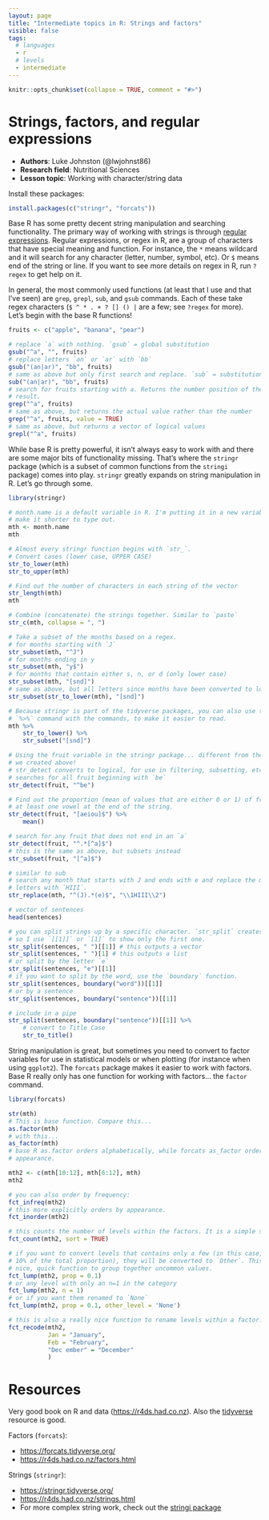 ```yaml
---
layout: page
title: "Intermediate topics in R: Strings and factors"
visible: false
tags: 
  # languages
  - r
  # levels
  - intermediate
---
```


```r
knitr::opts_chunk$set(collapse = TRUE, comment = "#>")
```

# Strings, factors, and regular expressions

 - **Authors**: Luke Johnston (@lwjohnst86)
 - **Research field**: Nutritional Sciences
 - **Lesson topic**: Working with character/string data
 
Install these packages:

```r
install.packages(c("stringr", "forcats"))
```

Base R has some pretty decent string manipulation and searching functionality.
The primary way of working with strings is through [regular
expressions]({link}). Regular expressions, or regex in R, are a group of
characters that have special meaning and function. For instance, the `*` means
wildcard and it will search for any character (letter, number, symbol, etc). Or
`$` means end of the string or line. If you want to see more details on regex in
R, run `?regex` to get help on it.

In general, the most commonly used functions (at least that I use and that I've
seen) are `grep`, `grepl`, `sub`, and `gsub` commands. Each of these take regex
characters (`$ ^ * . + ? [] () |` are a few; see `?regex` for more). Let's
begin with the base R functions!

```r
fruits <- c("apple", "banana", "pear")

# replace `a` with nothing. `gsub` = global substitution
gsub("^a", "", fruits)
# replace letters `an` or `ar` with `bb`
gsub("(an|ar)", "bb", fruits)
# same as above but only first search and replace. `sub` = substitution
sub("(an|ar)", "bb", fruits)
# search for fruits starting with a. Returns the number position of the search
# result.
grep("^a", fruits)
# same as above, but returns the actual value rather than the number
grep("^a", fruits, value = TRUE)
# same as above, but returns a vector of logical values
grepl("^a", fruits)
```

While base R is pretty powerful, it isn't always easy to work with and there are
some major bits of functionality missing. That's where the `stringr` package
(which is a subset of common functions from the `stringi` package) comes into
play. `stringr` greatly expands on string manipulation in R. Let's go through
some.

```r
library(stringr)

# month.name is a default variable in R. I'm putting it in a new variable to
# make it shorter to type out.
mth <- month.name
mth

# Almost every stringr function begins with `str_`.
# Convert cases (lower case, UPPER CASE)
str_to_lower(mth)
str_to_upper(mth)

# Find out the number of characters in each string of the vector
str_length(mth)
mth

# Combine (concatenate) the strings together. Similar to `paste`
str_c(mth, collapse = ", ")

# Take a subset of the months based on a regex.
# for months starting with `J`
str_subset(mth, "^J")
# for months ending in y
str_subset(mth, "y$")
# for months that contain either s, n, or d (only lower case)
str_subset(mth, "[snd]")
# same as above, but all letters since months have been converted to lower case
str_subset(str_to_lower(mth), "[snd]")

# Because stringr is part of the tidyverse packages, you can also use the pipe
# `%>%` command with the commands, to make it easier to read.
mth %>%
    str_to_lower() %>%
    str_subset("[snd]")

# Using the fruit variable in the stringr package... different from the `fruits`
# we created above!
# str_detect converts to logical, for use in filtering, subsetting, etc.
# searches for all fruit beginning with `be`
str_detect(fruit, "^be")

# Find out the proportion (mean of values that are either 0 or 1) of fruit with
# at least one vowel at the end of the string.
str_detect(fruit, "[aeiou]$") %>%
    mean()

# search for any fruit that does not end in an `a`
str_detect(fruit, "^.*[^a]$")
# this is the same as above, but subsets instead
str_subset(fruit, "[^a]$")

# similar to sub
# search any month that starts with J and ends with e and replace the middle
# letters with `HIII`.
str_replace(mth, "^(J).*(e)$", "\\1HIII\\2")

# vector of sentences
head(sentences)

# you can split strings up by a specific character. `str_split` creates a list,
# so I use `[[1]]` or `[1]` to show only the first one.
str_split(sentences, " ")[[1]] # this outputs a vector
str_split(sentences, " ")[1] # this outputs a list
# or split by the letter `e`
str_split(sentences, "e")[[1]]
# if you want to split by the word, use the `boundary` function.
str_split(sentences, boundary("word"))[[1]]
# or by a sentence
str_split(sentences, boundary("sentence"))[[1]]

# include in a pipe
str_split(sentences, boundary("sentence"))[[1]] %>%
    # convert to Title Case
    str_to_title()
```

String manipulation is great, but sometimes you need to convert to factor
variables for use in statistical models or when plotting (for instance when
using `ggplot2`). The `forcats` package makes it easier to work with factors.
Base R really only has one function for working with factors... the `factor`
command.

```r
library(forcats)

str(mth)
# This is base function. Compare this...
as.factor(mth)
# with this...
as_factor(mth)
# base R as.factor orders alphabetically, while forcats as_factor orders in
# appearance.

mth2 <- c(mth[10:12], mth[6:12], mth)
mth2

# you can also order by frequency:
fct_infreq(mth2)
# this more explicitly orders by appearance.
fct_inorder(mth2)

# this counts the number of levels within the factors. It is a simple summary
fct_count(mth2, sort = TRUE)

# if you want to convert levels that contains only a few (in this case, less the
# 10% of the total proportion), they will be converted to `Other`. This is a
# nice, quick function to group together uncommon values.
fct_lump(mth2, prop = 0.1)
# or any level with only an n=1 in the category
fct_lump(mth2, n = 1)
# or if you want them renamed to `None`
fct_lump(mth2, prop = 0.1, other_level = 'None')

# this is also a really nice function to rename levels within a factor.
fct_recode(mth2,
           Jan = "January",
           Feb = "February",
           "Dec ember" = "December"
           )

```


# Resources

Very good book on R and data (<https://r4ds.had.co.nz>). Also the
[tidyverse](https://tidyverse.org) resource is good.

Factors (`forcats`):

- <https://forcats.tidyverse.org/>
- <https://r4ds.had.co.nz/factors.html>

Strings (`stringr`):

- <https://stringr.tidyverse.org/>
- <https://r4ds.had.co.nz/strings.html>
- For more complex string work, check out the
[stringi package](https://cran.r-project.org/web/packages/stringi/index.html)

